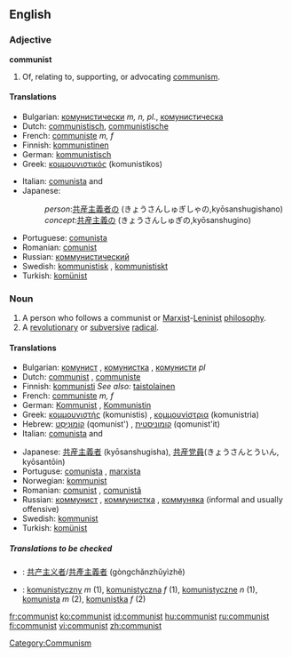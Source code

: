 {{see|Communist}}
==English==

===Adjective===
'''communist'''

# Of, relating to, supporting, or advocating [[communism]].

====Translations====
{{trans-top|of or relating to communism}}
*Bulgarian: [[комунистически]] ''m, n, pl.'', [[комунистическа]] {{f}}
*Dutch: [[communistisch]], [[communistische]]
*French: [[communiste]] ''m, f''
*Finnish: [[kommunistinen]]
*German: [[kommunistisch]]
*Greek: [[κομμουνιστικός]] (komunistikos) {{m}}
{{trans-mid}}
*Italian: [[comunista]] {{m}} and {{f}}
*Japanese:
*:''person'':[[共産主義者]]の (きょうさんしゅぎしゃの,kyōsanshugishano)
*:''concept'':[[共産主義]]の (きょうさんしゅぎの,kyōsanshugino)
*Portuguese: [[comunista]] {{c}}
*Romanian: [[comunist]]
*Russian: [[коммунистический]]
*Swedish: [[kommunistisk]] {{c}}, [[kommunistiskt]] {{n}}
*Turkish: [[komünist]]
{{trans-bottom}}

===Noun===
{{en-noun}}

# A person who follows a communist or [[Marxist]]-[[Leninist]] [[philosophy]].
# A [[revolutionary]] or [[subversive]] [[radical]].

====Translations====

{{trans-top|person who follows a communist or Marxist-Leninist philosophy}}
*Bulgarian: [[комунист]] {{m}}, [[комунистка]] {{f}}, [[комунисти]] ''pl''
*Dutch: [[communist]] {{m}}, [[communiste]] {{f}}
*Finnish: [[kommunisti]] ''See also:'' [[taistolainen]]
*French: [[communiste]] ''m, f''
*German: [[Kommunist]] {{m}}, [[Kommunistin]] {{f}}
*Greek: [[κομμουνιστής]] (komunistis) {{m}}, [[κομμουνίστρια]] (komunistria) {{f}}
*Hebrew: [[קומוניסט|קוֹמוּנִיסְט]] (qomunist') {{m}}, [[קומוניסטית]] (qomunist'it) {{f}}
*Italian: [[comunista]] {{m}} and {{f}}
{{trans-mid}}
*Japanese: [[共産主義者]] (kyōsanshugisha), [[共産党員]](きょうさんとういん, kyōsantōin)
*Portuguse: [[comunista]] {{c}}, [[marxista]] {{c}}
*Norwegian: [[kommunist]] {{m}}
*Romanian: [[comunist]] {{m}}, [[comunistă]] {{f}}
*Russian: [[коммунист]] {{m}}, [[коммунистка]] {{f}}, [[коммуняка]] {{m}} (informal and usually offensive)
*Swedish: [[kommunist]] {{c}}
*Turkish: [[komünist]]
{{trans-bottom}}

{{trans-top|revolutionary or subversive radical}}
{{trans-mid}}
{{trans-bottom}}

=====Translations to be checked=====
<!--Remove this section once all of the translations below have been moved into the tables above.-->
{{checktrans}}

*{{ttbc|Chinese}}: [[共产主义者]]/[[共產主義者]] (gòngchǎnzhǔyìzhě)
*{{ttbc|Polish}}: [[komunistyczny]] ''m'' (1), [[komunistyczna]] ''f'' (1), [[komunistyczne]] ''n'' (1), [[komunista]] ''m'' (2), [[komunistka]] ''f'' (2)

[[Category:Communism]]

[[fr:communist]]
[[ko:communist]]
[[id:communist]]
[[hu:communist]]
[[ru:communist]]
[[fi:communist]]
[[vi:communist]]
[[zh:communist]]